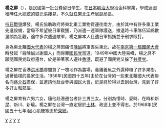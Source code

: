 {{unreferenced|time=2011-04-10T05:13:01+00:00}}
'''楊之屏'''（{{bd|1909年||1968年||}}），是民國第一批公費留日學生，在[[日本|日本]][[明治大學|明治大學]]冶金科畢業，學成返國獲時任大總統的[[黎元洪|黎元洪]]接見，不久就任東北生產局副局長。

[[抗日戰爭|抗日戰爭]]爆發，楊氏協助政府將東北重工業物資運往南方，由於其中有許多重工業先進設備，當局不希望被日軍截獲，乃派遣一連軍隊護送，撤退時卡車隊伍延綿數里頗為壯觀，途中多次遭遇敵軍，楊之屏本人且遭日軍抓捕並予刑求毆打。

身為東北藉[[國大代表|國大代表]]的楊之屏因痛恨[[陳誠|陳誠]]將軍丟失東北，故在[[南京|南京]][[第一屆國民大會|第一屆國民大會]]時發起「殺陳誠以謝國人」而得罪[[國民党|國民党]]當道。1949年中國大陸易幟，楊之屏不願隨國民党政府遷台，於是帶著家人遷往[[香港|香港]]，既避了國民党又躲了[[共產党|共產党]]。

楊之屏在香港[[洪水橋|洪水橋]]鄉間買了一塊地作為農場，養雞養魚之外還种植了許多果樹，過著儉樸的農家生活。1956年(民國四十五年)由於在台灣的一些東北藉國大代表聯名向[[蔣介石|蔣介石]]擔保，並邀請他赴台參與國民大會，於是終於得以去到台灣，見到了許多好友和部屬。

楊之屏育有六男六女，隨他赴港遷台者計三男三女。分別為惜時、愛時、在時和新昆、新川、新瑜。楊之屏在台灣一直定居於[[士林區|士林]]，政途上並不得志。於1968年(民國五十七年)因心肌梗塞逝於[[榮民醫院|榮總]]。

[[Category:第1屆中華民國國民大會代表|Y]]
[[Category:杨姓|Z]]
[[Category:1909年出生|Y]]
[[Category:1968年逝世|Y]]